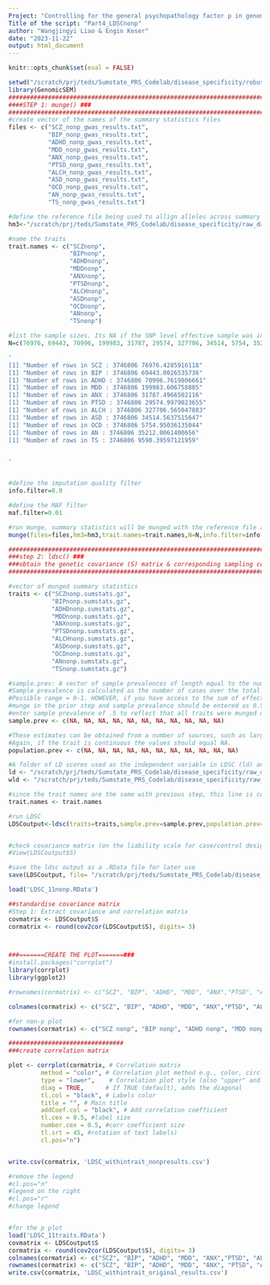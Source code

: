```yaml
---
Project: "Controlling for the general psychopathology factor p in genomic research on psychiatric disorders"
Title of the script: "Part4_LDSCnonp"
author: "Wangjingyi Liao & Engin Keser"
date: "2023-11-22"
output: html_document
---
```


```r
knitr::opts_chunk$set(eval = FALSE)
```


```r

setwd("/scratch/prj/teds/Sumstate_PRS_Codelab/disease_specificity/robustness_check/nonp_residuals_sumstats/")
library(GenomicSEM)
############################################################################################################
####STEP 1: munge() ###
############################################################################################################
#create vector of the names of the summary statistics files
files <- c("SCZ_nonp_gwas_results.txt",
           "BIP_nonp_gwas_results.txt",
           "ADHD_nonp_gwas_results.txt",
           "MDD_nonp_gwas_results.txt", 
           "ANX_nonp_gwas_results.txt",
           "PTSD_nonp_gwas_results.txt",
           "ALCH_nonp_gwas_results.txt", 
           "ASD_nonp_gwas_results.txt", 
           "OCD_nonp_gwas_results.txt", 
           "AN_nonp_gwas_results.txt",
           "TS_nonp_gwas_results.txt")

#define the reference file being used to allign alleles across summary stats, this is the hapmap3 reference panel which has less SNP but better LD estimation apparently. 
hm3<-"/scratch/prj/teds/Sumstate_PRS_Codelab/disease_specificity/raw_data/eur_w_ld_chr/w_hm3.snplist"

#name the traits 
trait.names <- c("SCZnonp", 
                 "BIPnonp", 
                 "ADHDnonp",
                 "MDDnonp", 
                 "ANXnonp", 
                 "PTSDnonp", 
                 "ALCHnonp", 
                 "ASDnonp", 
                 "OCDnonp", 
                 "ANnonp", 
                 "TSnonp")

#list the sample sizes. Its NA if the SNP level effective sample was included in the file
N=c(76976, 69443, 70996, 199983, 31787, 29574, 327706, 34514, 5754, 35212, 9590)

'
[1] "Number of rows in SCZ : 3746806 76976.4285916118"                                                                               
[1] "Number of rows in BIP : 3746806 69443.0026535736"                                                                               
[1] "Number of rows in ADHD : 3746806 70996.7619806661"                                                                              
[1] "Number of rows in MDD : 3746806 199983.606758885"                                                                               
[1] "Number of rows in ANX : 3746806 31787.4966502116"                                                                               
[1] "Number of rows in PTSD : 3746806 29574.9979023655"
[1] "Number of rows in ALCH : 3746806 327706.565047883"    
[1] "Number of rows in ASD : 3746806 34514.5637515647"                                                                               
[1] "Number of rows in OCD : 3746806 5754.95036135044"      
[1] "Number of rows in AN : 3746806 35212.0061400656"                                                                                
[1] "Number of rows in TS : 3746806 9590.39597121959" 


'


#define the imputation quality filter
info.filter=0.9

#define the MAF filter
maf.filter=0.01

#run munge, summary statistics will be munged with the reference file and saved as xxx.sumstats.gz in the current work dir. 
munge(files=files,hm3=hm3,trait.names=trait.names,N=N,info.filter=info.filter,maf.filter=maf.filter)

############################################################################################################
###step 2: ldsc() ###
###obtain the genetic covariance (S) matrix & corresponding sampling covariance matrix (V)
############################################################################################################

#vector of munged summary statistics
traits <- c("SCZnonp.sumstats.gz", 
            "BIPnonp.sumstats.gz", 
            "ADHDnonp.sumstats.gz", 
            "MDDnonp.sumstats.gz", 
            "ANXnonp.sumstats.gz",
            "PTSDnonp.sumstats.gz", 
            "ALCHnonp.sumstats.gz", 
            "ASDnonp.sumstats.gz", 
            "OCDnonp.sumstats.gz", 
            "ANnonp.sumstats.gz", 
            "TSnonp.sumstats.gz")

#sample.prev: A vector of sample prevalences of length equal to the number of traits. 
#Sample prevalence is calculated as the number of cases over the total number of participants (i.e., cases + controls). 
#Possible range = 0-1. HOWEVER, if you have access to the sum of effective sample sizes then this should be entered for 
#munge in the prior step and sample prevalence should be entered as 0.5. If the trait is continuous, the values should equal NA.
#enter sample prevalence of .5 to reflect that all traits were munged using the sum of effective sample size
sample.prev <- c(NA, NA, NA, NA, NA, NA, NA, NA, NA, NA, NA)

#These estimates can be obtained from a number of sources, such as large scale epidemiological studies. Possible range = 0-1. 
#Again, if the trait is continuous the values should equal NA.
population.prev <- c(NA, NA, NA, NA, NA, NA, NA, NA, NA, NA, NA)

#A folder of LD scores used as the independent variable in LDSC (ld) and LDSC weights (wld).
ld <- "/scratch/prj/teds/Sumstate_PRS_Codelab/disease_specificity/raw_data/eur_w_ld_chr/"
wld <- "/scratch/prj/teds/Sumstate_PRS_Codelab/disease_specificity/raw_data/eur_w_ld_chr/"

#since the trait names are the same with previous step, this line is commented 
trait.names <- trait.names

#run LDSC
LDSCoutput<-ldsc(traits=traits,sample.prev=sample.prev,population.prev=population.prev,ld=ld,wld=wld,trait.names=trait.names)


#check covariance matrix (on the liability scale for case/control designs)
#View(LDSCoutput$S)

#save the ldsc output as a .RData file for later use
save(LDSCoutput, file= "/scratch/prj/teds/Sumstate_PRS_Codelab/disease_specificity/robustness_check/LDSC_11nonp.RData")


```

```r
load('LDSC_11nonp.RData')

##standardise covariance matrix
#Step 1: Extract covariance and correlation matrix
covmatrix <- LDSCoutput$S
cormatrix <- round(cov2cor(LDSCoutput$S), digits= 3)



###=======CREATE THE PLOT=======###
#install.packages("corrplot")
library(corrplot)
library(ggplot2)

#rownames(cormatrix) <- c("SCZ", "BIP", "ADHD", "MDD", "ANX","PTSD", "ALCH", "ASD", "OCD", "AN", "TS")

colnames(cormatrix) <- c("SCZ", "BIP", "ADHD", "MDD", "ANX","PTSD", "ALCH", "ASD", "OCD", "AN", "TS")

#for non-p plot 
rownames(cormatrix) <- c("SCZ nonp", "BIP nonp", "ADHD nonp", "MDD nonp", "ANX nonp", "PTSD nonp", "ALCH nonp", "ASD nonp", "OCD nonp", "AN nonp", "TS nonp")

################################
###create correlation matrix

plot <- corrplot(cormatrix, # Correlation matrix
         method = "color", # Correlation plot method e.g., color, circle
         type = "lower",    # Correlation plot style (also "upper" and "lower")
         diag = TRUE,      # If TRUE (default), adds the diagonal
         tl.col = "black", # Labels color
         title = "", # Main title
         addCoef.col = "black", # Add correlation coefficient
         tl.cex = 0.5, #label size
         number.cex = 0.5, #corr coefficient size
         tl.srt = 45, #rotation of text labels) 
         cl.pos="n")


write.csv(cormatrix, 'LDSC_withintrait_nonpresults.csv')

#remove the legend
#cl.pos="n"
#legend on the right
#cl.pos="r"
#change legend


#for the p plot
load('LDSC_11traits.RData')
covmatrix <- LDSCoutput$S
cormatrix <- round(cov2cor(LDSCoutput$S), digits= 3)
colnames(cormatrix) <- c("SCZ", "BIP", "ADHD", "MDD", "ANX","PTSD", "ALCH", "ASD", "OCD", "AN", "TS")
rownames(cormatrix) <- c("SCZ", "BIP", "ADHD", "MDD", "ANX", "PTSD", "ALCH", "ASD", "OCD", "AN", "TS")
write.csv(cormatrix, 'LDSC_withintrait_original_results.csv')



```

